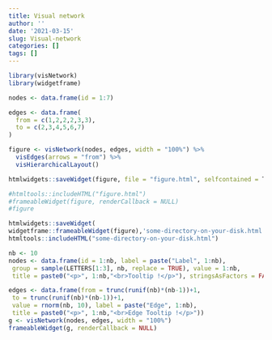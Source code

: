 ```yaml
---
title: Visual network
author: ''
date: '2021-03-15'
slug: Visual-network
categories: []
tags: []
---
```


```r
library(visNetwork)
library(widgetframe)

nodes <- data.frame(id = 1:7)

edges <- data.frame(
  from = c(1,2,2,2,3,3),
  to = c(2,3,4,5,6,7)
)

figure <- visNetwork(nodes, edges, width = "100%") %>% 
  visEdges(arrows = "from") %>% 
  visHierarchicalLayout() 

htmlwidgets::saveWidget(figure, file = "figure.html", selfcontained = T)

#htmltools::includeHTML("figure.html")
#frameableWidget(figure, renderCallback = NULL)
#figure

htmlwidgets::saveWidget(
widgetframe::frameableWidget(figure),'some-directory-on-your-disk.html')
htmltools::includeHTML("some-directory-on-your-disk.html")


```







```r
nb <- 10
nodes <- data.frame(id = 1:nb, label = paste("Label", 1:nb),
 group = sample(LETTERS[1:3], nb, replace = TRUE), value = 1:nb,
 title = paste0("<p>", 1:nb,"<br>Tooltip !</p>"), stringsAsFactors = FALSE)

edges <- data.frame(from = trunc(runif(nb)*(nb-1))+1,
 to = trunc(runif(nb)*(nb-1))+1,
 value = rnorm(nb, 10), label = paste("Edge", 1:nb),
 title = paste0("<p>", 1:nb,"<br>Edge Tooltip !</p>"))
g <- visNetwork(nodes, edges, width = "100%")
frameableWidget(g, renderCallback = NULL)

```

